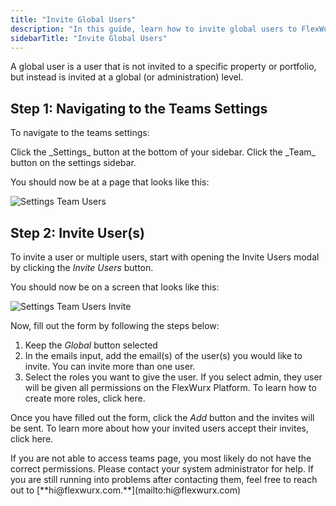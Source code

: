 ```yaml
---
title: "Invite Global Users"
description: "In this guide, learn how to invite global users to FlexWurx."
sidebarTitle: "Invite Global Users"
---
```


<Info>
  A global user is a user that is not invited to a specific property or portfolio, but instead is invited at a global (or administration) level.
</Info>

## Step 1: Navigating to the Teams Settings

To navigate to the teams settings:

<Steps>
  <Step title="Go to Settings">
    Click the _Settings_ button at the bottom of your sidebar.
  </Step>
  <Step title="Go to Team Settings">
    Click the _Team_ button on the settings sidebar.
  </Step>
</Steps>

You should now be at a page that looks like this:

![Settings Team Users](/images/SettingsTeamUsers.jpeg)

## Step 2: Invite User(s)

To invite a user or multiple users, start with opening the Invite Users modal by clicking the _Invite Users_ button.

You should now be on a screen that looks like this:

![Settings Team Users Invite](/images/SettingsTeamUsersInvite.jpeg)

Now, fill out the form by following the steps below:

1. Keep the _Global_ button selected
2. In the emails input, add the email(s) of the user(s) you would like to invite. You can invite more than one user.
3. Select the roles you want to give the user. If you select admin, they user will be given all permissions on the FlexWurx Platform. To learn how to create more roles, click here.

Once you have filled out the form, click the _Add_ button and the invites will be sent. To learn more about how your invited users accept their invites, click here.

<Note>
  If you are not able to access teams page, you most likely do not have the correct permissions. Please contact your system administrator for help. If you are still running into problems after contacting them, feel free to reach out to [**hi@flexwurx.com.**](mailto:hi@flexwurx.com)
</Note>